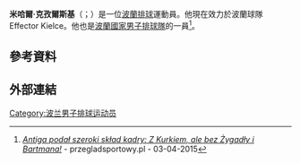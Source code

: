 {{世大運獎牌記錄
|項目=排球
|a1=2019
|b1=2
}}
'''米哈爾·克孜爾斯基'''（{{lang-pl|Michał Kędzierski}}；{{bd|1994年|8月9日||}}）是一位[[波蘭|波蘭]][[排球|排球]]運動員。他現在效力於波蘭球隊Effector Kielce。他也是[[波蘭國家男子排球隊|波蘭國家男子排球隊]]的一員<ref>[http://www.przegladsportowy.pl/siatkowka/reprezentacja,stephane-antiga-podal-sklad-szerokiej-kadry-mezczyzn,artykul,556350,1,892.html ''Antiga podał szeroki skład kadry: Z Kurkiem, ale bez Żygadły i Bartmana!''] {{Wayback|url=http://www.przegladsportowy.pl/siatkowka/reprezentacja,stephane-antiga-podal-sklad-szerokiej-kadry-mezczyzn,artykul,556350,1,892.html |date=20150706003433 }} - przegladsportowy.pl - 03-04-2015</ref>。

== 參考資料 ==
{{Reflist}}

== 外部連結 ==

{{DEFAULTSORT:Kedzierski, Michal}}

[[Category:波兰男子排球运动员|Category:波兰男子排球运动员]]